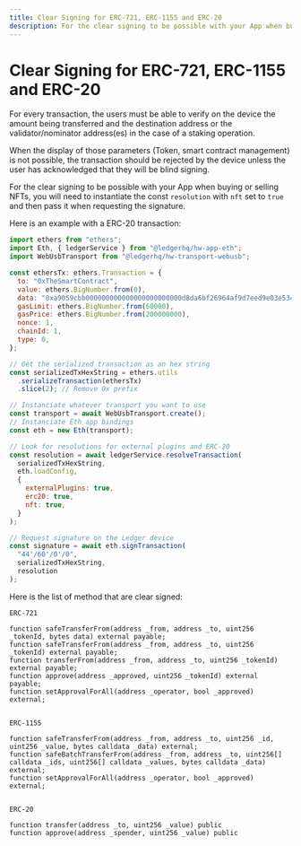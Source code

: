 ```yaml
---
title: Clear Signing for ERC-721, ERC-1155 and ERC-20
description: For the clear signing to be possible with your App when buying or selling NFTs, you will need to instantiate the const resolution with nft set to true and then pass it when requesting the signature.
---
```


# Clear Signing for ERC-721, ERC-1155 and ERC-20

For every transaction, the users must be able to verify on the device the amount being transferred and the destination address or the validator/nominator address(es) in the case of a staking operation.

When the display of those parameters (Token, smart contract management) is not possible, the transaction should be rejected by the device unless the user has acknowledged that they will be blind signing.

For the clear signing to be possible with your App when buying or selling NFTs, you will need to instantiate the const `resolution` with `nft` set to `true` and then pass it when requesting the signature.

Here is an example with a ERC-20 transaction:

```javascript copy
import ethers from "ethers";
import Eth, { ledgerService } from "@ledgerhq/hw-app-eth";
import WebUsbTransport from "@ledgerhq/hw-transport-webusb";

const ethersTx: ethers.Transaction = {
  to: "0xTheSmartContract",
  value: ethers.BigNumber.from(0),
  data: "0xa9059cbb000000000000000000000000d8da6bf26964af9d7eed9e03e53415d37aa960450000000000000000000000000000000000000000000000008ac7230489e80000",
  gasLimit: ethers.BigNumber.from(60000),
  gasPrice: ethers.BigNumber.from(200000000),
  nonce: 1,
  chainId: 1,
  type: 0,
};

// Get the serialized transaction as an hex string
const serializedTxHexString = ethers.utils
  .serializeTransaction(ethersTx)
  .slice(2); // Remove 0x prefix

// Instanciate whatever transport you want to use
const transport = await WebUsbTransport.create();
// Instanciate Eth app bindings
const eth = new Eth(transport);

// Look for resolutions for external plugins and ERC-20
const resolution = await ledgerService.resolveTransaction(
  serializedTxHexString,
  eth.loadConfig,
  {
    externalPlugins: true,
    erc20: true,
    nft: true,
  }
);

// Request signature on the Ledger device
const signature = await eth.signTransaction(
  "44'/60'/0'/0",
  serializedTxHexString,
  resolution
);
```

Here is the list of method that are clear signed:

```
ERC-721

function safeTransferFrom(address _from, address _to, uint256 _tokenId, bytes data) external payable;
function safeTransferFrom(address _from, address _to, uint256 _tokenId) external payable;
function transferFrom(address _from, address _to, uint256 _tokenId) external payable;
function approve(address _approved, uint256 _tokenId) external payable;
function setApprovalForAll(address _operator, bool _approved) external;


ERC-1155

function safeTransferFrom(address _from, address _to, uint256 _id, uint256 _value, bytes calldata _data) external;
function safeBatchTransferFrom(address _from, address _to, uint256[] calldata _ids, uint256[] calldata _values, bytes calldata _data) external;
function setApprovalForAll(address _operator, bool _approved) external;


ERC-20

function transfer(address _to, uint256 _value) public
function approve(address _spender, uint256 _value) public
```
